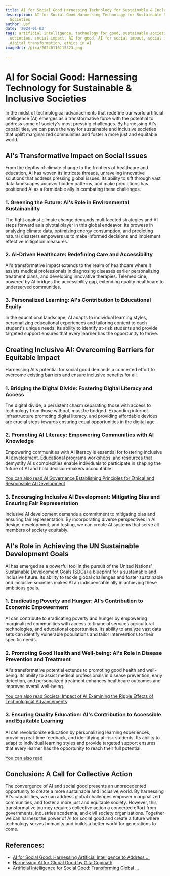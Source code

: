 ```yaml
---
title: AI for Social Good Harnessing Technology for Sustainable & Inclusive Societies
description: AI for Social Good Harnessing Technology for Sustainable & Inclusive
  Societies
author: Usf
date: '2024-01-03'
tags: artificial intelligence, technology for good, sustainable societies, inclusive
  societies, social impact, AI for good, AI for social impact, social innovation,
  digital transformation, ethics in AI
imageUrl: /pixa/20240116115323.png

---
```

# AI for Social Good: Harnessing Technology for Sustainable & Inclusive Societies

In the midst of technological advancements that redefine our world artificial intelligence  (AI) emerges as a transformative force with the potential  to address some of society's most pressing  challenges. By harnessing AI's capabilities, we can pave the way for sustainable and inclusive societies that  uplift marginalized communities and foster a more just and equitable world.

## AI's Transformative Impact on Social Issues

From the depths of climate change to the frontiers of  healthcare  and education, AI has woven its intricate  threads, unraveling  innovative  solutions that address pressing global issues. Its ability  to sift through vast data landscapes uncover hidden patterns, and make predictions has positioned AI as a formidable ally in combating these challenges.

### 1. Greening the Future: AI's Role in Environmental Sustainability

The fight against climate change demands multifaceted strategies and AI steps forward as a pivotal player  in this global endeavor. Its prowess in analyzing climate data, optimizing energy consumption, and predicting natural disasters empowers us to make  informed decisions and implement effective mitigation measures.

### 2. AI-Driven Healthcare: Redefining Care and Accessibility

AI's transformative impact extends to the realm of healthcare where it assists medical  professionals in diagnosing diseases earlier personalizing treatment plans, and developing innovative therapies. Telemedicine, powered by AI bridges the accessibility gap, extending quality  healthcare to underserved communities.

### 3. Personalized Learning: AI's Contribution  to  Educational Equity

In the educational landscape, AI adapts to individual learning styles, personalizing educational experiences and tailoring content to each student's  unique needs. Its ability to identify at-risk students and provide targeted support ensures that every learner has the opportunity to  thrive.

##  Creating Inclusive AI:  Overcoming  Barriers  for Equitable Impact

Harnessing  AI's potential for social good demands a concerted effort  to overcome existing barriers and ensure  inclusive benefits for all.

### 1. Bridging the Digital  Divide: Fostering Digital Literacy and Access

The digital divide, a persistent chasm separating those with access to technology from those without, must be bridged. Expanding internet infrastructure promoting digital literacy, and providing affordable devices are crucial steps towards ensuring equal opportunities in  the digital age.

### 2.  Promoting AI Literacy: Empowering Communities with AI Knowledge

Empowering communities with AI literacy is essential for fostering inclusive AI development. Educational programs workshops,  and resources that demystify  AI's complexities enable individuals to participate in  shaping  the  future of AI and hold  decision-makers accountable.

[You can also read AI Governance Establishing Principles for Ethical and Responsible AI Development](AI%20Governance%20Establishing%20Principles%20for%20Ethical%20and%20Responsible%20AI%20Development)


### 3. Encouraging Inclusive  AI Development: Mitigating Bias  and Ensuring Fair Representation

Inclusive AI  development demands a commitment  to mitigating bias and ensuring fair representation. By incorporating diverse perspectives in AI  design, development, and testing, we can create AI systems that serve all members  of society equitably.

## AI's Role  in Achieving the UN Sustainable Development Goals

AI has emerged as a powerful tool in the pursuit of the United  Nations' Sustainable Development Goals (SDGs) a blueprint  for a sustainable and inclusive future. Its ability to tackle global  challenges and foster sustainable and inclusive societies makes AI an indispensable ally in achieving these ambitious goals.

### 1. Eradicating Poverty and Hunger: AI's Contribution to Economic  Empowerment

AI can contribute to eradicating  poverty and hunger by empowering marginalized communities with access to financial services agricultural technologies, and educational opportunities. Its ability to  analyze vast data sets can identify vulnerable populations and tailor interventions to their specific needs.

### 2. Promoting Good Health and Well-being: AI's Role in Disease Prevention and Treatment

AI's transformative potential extends to promoting good health and well-being. Its ability to assist medical professionals in disease prevention, early  detection, and personalized  treatment enhances healthcare outcomes and improves  overall well-being.

[You can also read Societal  Impact of AI Examining the  Ripple Effects of  Technological Advancements](Societal%20Impact%20of%20AI%20Examining%20the%20Ripple%20Effects%20of%20Technological%20Advancements)


### 3. Ensuring Quality Education: AI's Contribution to Accessible and Equitable Learning

AI can revolutionize education by personalizing learning experiences, providing real-time feedback, and identifying at-risk students. Its ability to adapt to individual learning styles and provide  targeted support ensures that every learner has the opportunity to reach their full potential.

[You can also read ]()


## Conclusion: A Call for  Collective Action

The convergence  of AI and social good presents an unprecedented opportunity to create a more sustainable and inclusive world. By harnessing AI's  capabilities, we can address global challenges empower  marginalized  communities, and foster a  more just  and  equitable society. However,  this transformative journey requires collective  action a concerted  effort from governments, industries academia, and  civil society  organizations. Together  we can  harness the power  of AI for social good and create a future where technology  serves humanity and builds  a better  world  for generations to come.

## References:
- [AI for Social Good: Harnessing Artificial Intelligence to Address ...](https://www.linkedin.com/pulse/ai-social-good-harnessing-artificial-intelligence-address-paul-veitch)
- [Harnessing AI for Global Good by Gita Gopinath](https://www.imf.org/en/Publications/fandd/issues/2023/12/ST-harnessing-AI-for-global-good-Gita-Gopinath)
- [Artificial Intelligence for Social Good: Transforming Global ...](https://www.cobizmag.com/artificial-intelligence-for-social-good-transforming-global-challenges/)
